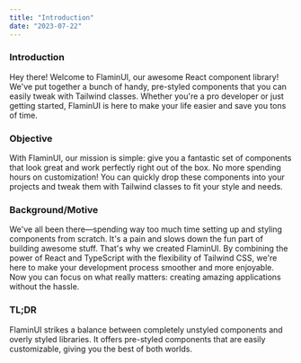 --- 
title: "Introduction"
date: "2023-07-22"
---

### Introduction

Hey there! Welcome to FlaminUI, our awesome React component library! We've put together a bunch of handy, pre-styled components that you can easily tweak with Tailwind classes. Whether you're a pro developer or just getting started, FlaminUI is here to make your life easier and save you tons of time.

### Objective

With FlaminUI, our mission is simple: give you a fantastic set of components that look great and work perfectly right out of the box. No more spending hours on customization! You can quickly drop these components into your projects and tweak them with Tailwind classes to fit your style and needs.

### Background/Motive

We've all been there—spending way too much time setting up and styling components from scratch. It's a pain and slows down the fun part of building awesome stuff. That's why we created FlaminUI. By combining the power of React and TypeScript with the flexibility of Tailwind CSS, we're here to make your development process smoother and more enjoyable. Now you can focus on what really matters: creating amazing applications without the hassle.

### TL;DR

FlaminUI strikes a balance between completely unstyled components and overly styled libraries. It offers pre-styled components that are easily customizable, giving you the best of both worlds.